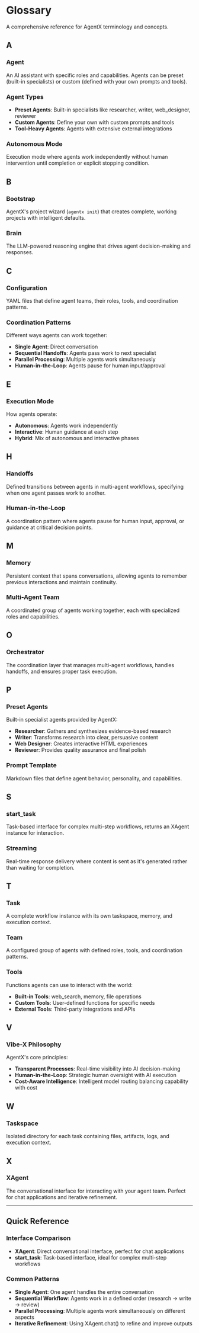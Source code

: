 # Glossary

A comprehensive reference for AgentX terminology and concepts.

## A

### Agent

An AI assistant with specific roles and capabilities. Agents can be preset (built-in specialists) or custom (defined with your own prompts and tools).

### Agent Types

- **Preset Agents**: Built-in specialists like researcher, writer, web_designer, reviewer
- **Custom Agents**: Define your own with custom prompts and tools
- **Tool-Heavy Agents**: Agents with extensive external integrations

### Autonomous Mode

Execution mode where agents work independently without human intervention until completion or explicit stopping condition.

## B

### Bootstrap

AgentX's project wizard (`agentx init`) that creates complete, working projects with intelligent defaults.

### Brain

The LLM-powered reasoning engine that drives agent decision-making and responses.

## C

### Configuration

YAML files that define agent teams, their roles, tools, and coordination patterns.

### Coordination Patterns

Different ways agents can work together:

- **Single Agent**: Direct conversation
- **Sequential Handoffs**: Agents pass work to next specialist
- **Parallel Processing**: Multiple agents work simultaneously
- **Human-in-the-Loop**: Agents pause for human input/approval

## E

### Execution Mode

How agents operate:

- **Autonomous**: Agents work independently
- **Interactive**: Human guidance at each step
- **Hybrid**: Mix of autonomous and interactive phases

## H

### Handoffs

Defined transitions between agents in multi-agent workflows, specifying when one agent passes work to another.

### Human-in-the-Loop

A coordination pattern where agents pause for human input, approval, or guidance at critical decision points.

## M

### Memory

Persistent context that spans conversations, allowing agents to remember previous interactions and maintain continuity.

### Multi-Agent Team

A coordinated group of agents working together, each with specialized roles and capabilities.

## O

### Orchestrator

The coordination layer that manages multi-agent workflows, handles handoffs, and ensures proper task execution.

## P

### Preset Agents

Built-in specialist agents provided by AgentX:

- **Researcher**: Gathers and synthesizes evidence-based research
- **Writer**: Transforms research into clear, persuasive content
- **Web Designer**: Creates interactive HTML experiences
- **Reviewer**: Provides quality assurance and final polish

### Prompt Template

Markdown files that define agent behavior, personality, and capabilities.

## S

### start_task

Task-based interface for complex multi-step workflows, returns an XAgent instance for interaction.

### Streaming

Real-time response delivery where content is sent as it's generated rather than waiting for completion.

## T

### Task

A complete workflow instance with its own taskspace, memory, and execution context.

### Team

A configured group of agents with defined roles, tools, and coordination patterns.

### Tools

Functions agents can use to interact with the world:

- **Built-in Tools**: web_search, memory, file operations
- **Custom Tools**: User-defined functions for specific needs
- **External Tools**: Third-party integrations and APIs

## V

### Vibe-X Philosophy

AgentX's core principles:

- **Transparent Processes**: Real-time visibility into AI decision-making
- **Human-in-the-Loop**: Strategic human oversight with AI execution
- **Cost-Aware Intelligence**: Intelligent model routing balancing capability with cost

## W

### Taskspace

Isolated directory for each task containing files, artifacts, logs, and execution context.

## X

### XAgent

The conversational interface for interacting with your agent team. Perfect for chat applications and iterative refinement.

---

## Quick Reference

### Interface Comparison

- **XAgent**: Direct conversational interface, perfect for chat applications
- **start_task**: Task-based interface, ideal for complex multi-step workflows

### Common Patterns

- **Single Agent**: One agent handles the entire conversation
- **Sequential Workflow**: Agents work in a defined order (research → write → review)
- **Parallel Processing**: Multiple agents work simultaneously on different aspects
- **Iterative Refinement**: Using XAgent.chat() to refine and improve outputs
